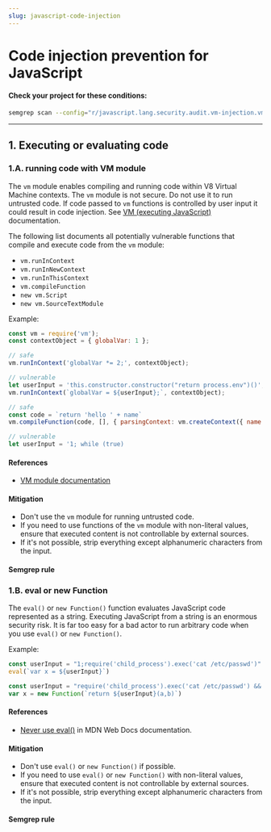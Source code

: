 ```yaml
---
slug: javascript-code-injection
---
```



# Code injection prevention for JavaScript

<CodeInjectionIntro />

#### Check your project for these conditions:

```bash
semgrep scan --config="r/javascript.lang.security.audit.vm-injection.vm-runincontext-context-injection" --config="r/javascript.lang.security.detect-eval-with-expression.detect-eval-with-expression"
```

---

## 1. Executing or evaluating code

### 1.A. running code with VM module

The `vm` module enables compiling and running code within V8 Virtual Machine contexts. The `vm` module is not secure. Do not use it to run untrusted code. If code passed to `vm` functions is controlled by user input it could result in code injection. See [VM (executing JavaScript)](https://nodejs.org/dist/latest-v18.x/docs/api/vm.html#vm-executing-javascript) documentation.

The following list documents all potentially vulnerable functions that compile and execute code from the `vm` module:
- `vm.runInContext`
- `vm.runInNewContext`
- `vm.runInThisContext`
- `vm.compileFunction`
- `new vm.Script`
- `new vm.SourceTextModule`

Example:

```javascript
const vm = require('vm');
const contextObject = { globalVar: 1 };

// safe
vm.runInContext('globalVar *= 2;', contextObject);

// vulnerable
let userInput = 'this.constructor.constructor("return process.env")()'; // Value supplied by user input
vm.runInContext(`globalVar = ${userInput};`, contextObject);

// safe
const code = `return 'hello ' + name`
vm.compileFunction(code, [], { parsingContext: vm.createContext({ name: 'name' }) })

// vulnerable
let userInput = '1; while (true)
```

#### References

- [VM module documentation](https://nodejs.org/dist/latest-v14.x/docs/api/vm.html)

#### Mitigation

- Don't use the `vm` module for running untrusted code.
- If you need to use functions of the `vm` module with non-literal values, ensure that executed content is not controllable by external sources.
- If it's not possible, strip everything except alphanumeric characters from the input.

#### Semgrep rule

<LinkToRegistryRule ruleId="javascript.lang.security.audit.vm-injection.vm-runincontext-context-injection" />

### 1.B. eval or new Function

The `eval()` or `new Function()` function evaluates JavaScript code represented as a string. Executing JavaScript from a string is an enormous security risk. It is far too easy for a bad actor to run arbitrary code when you use `eval()` or `new Function()`.

Example:

```javascript
const userInput = "1;require('child_process').exec('cat /etc/passwd')"
eval(`var x = ${userInput}`)

const userInput = "require('child_process').exec('cat /etc/passwd') && console.log"
var x = new Function(`return ${userInput}(a,b)`)
```

#### References

- [Never use eval()](https://developer.mozilla.org/en-US/docs/Web/JavaScript/Reference/Global_Objects/eval#never_use_eval!) in MDN Web Docs documentation.

#### Mitigation

- Don't use `eval()` or `new Function()` if possible.
- If you need to use `eval()` or `new Function()` with non-literal values, ensure that executed content is not controllable by external sources.
- If it's not possible, strip everything except alphanumeric characters from the input.

#### Semgrep rule

<LinkToRegistryRule ruleId="javascript.lang.security.detect-eval-with-expression.detect-eval-with-expression" />
